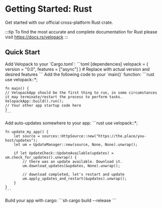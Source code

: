 
# Getting Started: Rust
<AppliesTo all />
Get started with our official cross-platform Rust crate.

:::tip
To find the most accurate and complete documentation for Rust please visit https://docs.rs/velopack
:::


## Quick Start
<FancyStep step={1}>
    Add Velopack to your `Cargo.toml`:
    ```toml
    [dependencies]
    velopack = { version = "0.0", features = ["async"] } # Replace with actual version and desired features
    ```
</FancyStep>

<FancyStep step={2}>
    Add the following code to your `main()` function:
    ```rust
    use velopack::*;

    fn main() {
    // VelopackApp should be the first thing to run, in some circumstances it may terminate/restart the process to perform tasks.
    VelopackApp::build().run();
    // Your other app startup code here
    }
    ```
</FancyStep>

<FancyStep step={3}>
    Add auto-updates somewhere to your app:
    ```rust
    use velopack::*;

    fn update_my_app() {
        let source = sources::HttpSource::new("https://the.place/you-host/updates");
        let um = UpdateManager::new(source, None, None).unwrap();

        if let UpdateCheck::UpdateAvailable(updates) = um.check_for_updates().unwrap() {
            // there was an update available. Download it.
            um.download_updates(&updates, None).unwrap();

            // download completed, let's restart and update
            um.apply_updates_and_restart(&updates).unwrap();
        }
    }
    ```
</FancyStep>

<FancyStep step={4}>
    Build your app with cargo:
    ```sh
    cargo build --release
    ```
</FancyStep>

<FancyStep step={5}>
    <InstallVpk />
</FancyStep>

<FancyStep step={6} noline={true}>
    <BuildRelease />
</FancyStep>

<Completion />